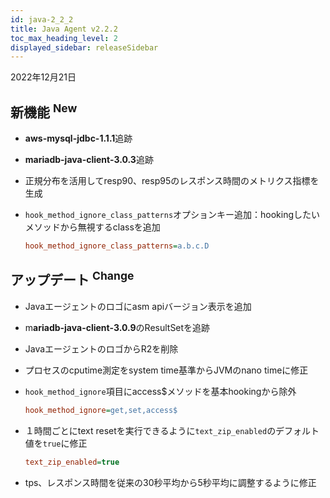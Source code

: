 ```yaml
---
id: java-2_2_2
title: Java Agent v2.2.2
toc_max_heading_level: 2
displayed_sidebar: releaseSidebar
---
```


2022年12月21日

## 新機能 <sup><Status>New</Status></sup>

-   **aws-mysql-jdbc-1.1.1**追跡

-   **mariadb-java-client-3.0.3**追跡

-   正規分布を活用してresp90、resp95のレスポンス時間のメトリクス指標を生成

-   `hook_method_ignore_class_patterns`オプションキー追加：hookingしたいメソッドから無視するclassを追加
    ```ini title='whatap.conf'
    hook_method_ignore_class_patterns=a.b.c.D
    ```

## アップデート <sup><Status>Change</Status></sup>

-   Javaエージェントのロゴにasm apiバージョン表示を追加

-   m**ariadb-java-client-3.0.9**のResultSetを追跡

-   JavaエージェントのロゴからR2を削除

-   プロセスのcputime測定をsystem time基準からJVMのnano timeに修正

-   `hook_method_ignore`項目にaccess$メソッドを基本hookingから除外

    ```ini title='whatap.conf'
    hook_method_ignore=get,set,access$
    ```

-   １時間ごとにtext resetを実行できるように`text_zip_enabled`のデフォルト値を`true`に修正
    ```ini title='whatap.conf'
    text_zip_enabled=true
    ```

-   tps、レスポンス時間を従来の30秒平均から5秒平均に調整するように修正
